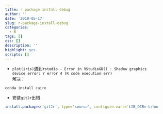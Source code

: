```yaml
---
title: r package install debug
author: ''
date: '2019-05-17'
slug: r-package-install-debug
categories:
  - R
tags: []
css: []
description: ''
highlight: yes
scripts: []
---
```


- `plot(iris)`遇到`rstudio - Error in RStudioGD() : Shadow graphics device error: r error 4 (R code execution err)`   
解决：   
```
conda install cairo
```

- 安装`git2r`出错   

```r

install.packages('git2r', type='source', configure.vars='LIB_DIR=-L/home/wqh/miniconda3/lib/ INCLUDE_DIR=-I/home/wqh/miniconda3/include/')

```


